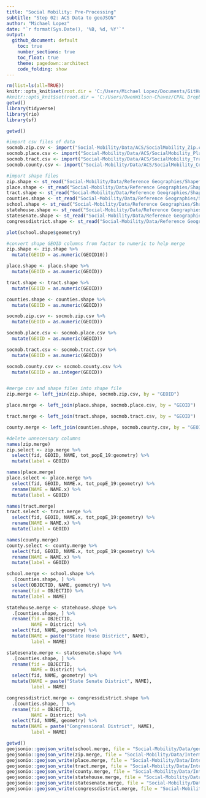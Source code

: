 ```yaml
---
title: "Social Mobility: Pre-Processing"
subtitle: "Step 02: ACS Data to geoJSON"
author: "Michael Lopez"
date: "`r format(Sys.Date(), '%B, %d, %Y'`"
output: 
  github_document: default
    toc: true
    number_sections: true
    toc_float: true
    theme: pagedown::architect
    code_folding: show
---
```


```r
rm(list=ls(all=TRUE))
knitr::opts_knit$set(root.dir = 'C:/Users/Michael Lopez/Documents/GitHub')
#knitr::opts_knit$set(root.dir = 'C:/Users/OwenWilson-Chavez/CPAL Dropbox')
getwd()
library(tidyverse)
library(rio)
library(sf)
```

```r
getwd()
```

```r
#import csv files of data
socmob.zip.csv <- import("Social-Mobility/Data/ACS/SocialMobility_Zip.csv")
socmob.place.csv <- import("Social-Mobility/Data/ACS/SocialMobility_Place.csv")
socmob.tract.csv <- import("Social-Mobility/Data/ACS/SocialMobility_Tract.csv")
socmob.county.csv <- import("Social-Mobility/Data/ACS/SocialMobility_County.csv")

#import shape files
zip.shape <- st_read("Social-Mobility/Data/Reference Geographies/Shapefiles/sm_zcta.shp")
place.shape <- st_read("Social-Mobility/Data/Reference Geographies/Shapefiles/sm_places.shp")
tract.shape <- st_read("Social-Mobility/Data/Reference Geographies/Shapefiles/sm_tracts.shp")
counties.shape <- st_read("Social-Mobility/Data/Reference Geographies/Shapefiles/sm_counties.shp")
school.shape <- st_read("Social-Mobility/Data/Reference Geographies/Shapefiles/sm_schooldistricts.shp")
statehouse.shape <- st_read("Social-Mobility/Data/Reference Geographies/Shapefiles/Texas_House_of_Representative_Districts.shp")
statesenate.shape <- st_read("Social-Mobility/Data/Reference Geographies/Shapefiles/Texas_State_Senate_Districts.shp")
congressdistrict.shape <- st_read("Social-Mobility/Data/Reference Geographies/Shapefiles/Texas_Congressional_Districts.shp")

plot(school.shape$geometry)

```

```r
#convert shape GEOID columns from factor to numeric to help merge
zip.shape <- zip.shape %>%
  mutate(GEOID = as.numeric(GEOID10))

place.shape <- place.shape %>%
  mutate(GEOID = as.numeric(GEOID))

tract.shape <- tract.shape %>%
  mutate(GEOID = as.numeric(GEOID))

counties.shape <- counties.shape %>%
  mutate(GEOID = as.numeric(GEOID))

socmob.zip.csv <- socmob.zip.csv %>%
  mutate(GEOID = as.numeric(GEOID))

socmob.place.csv <- socmob.place.csv %>%
  mutate(GEOID = as.numeric(GEOID))

socmob.tract.csv <- socmob.tract.csv %>%
  mutate(GEOID = as.numeric(GEOID))

socmob.county.csv <- socmob.county.csv %>%
  mutate(GEOID = as.integer(GEOID))


#merge csv and shape files into shape file
zip.merge <- left_join(zip.shape, socmob.zip.csv, by = "GEOID")

place.merge <- left_join(place.shape, socmob.place.csv, by = "GEOID")

tract.merge <- left_join(tract.shape, socmob.tract.csv, by = "GEOID")

county.merge <- left_join(counties.shape, socmob.county.csv, by = "GEOID")

#delete unnecessary columns
names(zip.merge)
zip.select <- zip.merge %>%
  select(fid, GEOID, NAME, tot_popE_19:geometry) %>%
  mutate(label = GEOID)

names(place.merge)
place.select <- place.merge %>%
  select(fid, GEOID, NAME.x, tot_popE_19:geometry) %>%
  rename(NAME = NAME.x) %>%
  mutate(label = GEOID)

names(tract.merge)
tract.select <- tract.merge %>%
  select(fid, GEOID, NAME.x, tot_popE_19:geometry) %>%
  rename(NAME = NAME.x) %>%
  mutate(label = GEOID)

names(county.merge)
county.select <- county.merge %>%
  select(fid, GEOID, NAME.x, tot_popE_19:geometry) %>%
  rename(NAME = NAME.x) %>%
  mutate(label = GEOID)

school.merge <- school.shape %>%
  .[counties.shape, ] %>%
  select(OBJECTID, NAME, geometry) %>%
  rename(fid = OBJECTID) %>%
  mutate(label = NAME)

statehouse.merge <- statehouse.shape %>%
  .[counties.shape, ] %>%
  rename(fid = OBJECTID,
         NAME = District) %>%
  select(fid, NAME, geometry) %>%
  mutate(NAME = paste("State House District", NAME),
         label = NAME)

statesenate.merge <- statesenate.shape %>%
  .[counties.shape, ] %>%
  rename(fid = OBJECTID,
         NAME = District) %>%
  select(fid, NAME, geometry) %>%
  mutate(NAME = paste("State Senate District", NAME),
         label = NAME)

congressdistrict.merge <- congressdistrict.shape %>%
  .[counties.shape, ] %>%
  rename(fid = OBJECTID,
         NAME = District) %>%
  select(fid, NAME, geometry) %>%
  mutate(NAME = paste("Congressional District", NAME),
         label = NAME)
```


```r
getwd()
geojsonio::geojson_write(school.merge, file = "Social-Mobility/Data/geojson/schooldistricts_pt.geojson")
geojsonio::geojson_write(zip.merge, file = "Social-Mobility/Data/Intermediate/sm_zcta.geojson")
geojsonio::geojson_write(place.merge, file = "Social-Mobility/Data/Intermediate/sm_places.geojson")
geojsonio::geojson_write(tract.merge, file = "Social-Mobility/Data/Intermediate/sm_tracts.geojson")
geojsonio::geojson_write(county.merge, file = "Social-Mobility/Data/Intermediate/sm_counties.geojson")
geojsonio::geojson_write(statehouse.merge, file = "Social-Mobility/Data/geojson/statehouse_pt.geojson")
geojsonio::geojson_write(statesenate.merge, file = "Social-Mobility/Data/geojson/statesenate_pt.geojson")
geojsonio::geojson_write(congressdistrict.merge, file = "Social-Mobility/Data/geojson/fedcongress_pt.geojson")
```


